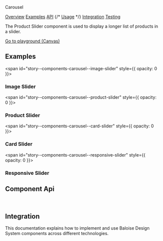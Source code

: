 
<bal-doc-banner id="story--components-carousel--basic" status="rebranded,sass">Carousel</bal-doc-banner>

<bal-doc-tabs>
  <a href="#story--components-carousel--basic">Overview</a>
  <a href="#examples">Examples</a>
  <a href="#component-api">API</a>
  {/* <a href="#usage">Usage</a> */}
  <a href="#integration">Integration</a>
  <a href="#testing">Testing</a>
</bal-doc-tabs>

<bal-doc-lead>The Product Slider component is used to display a longer list of products in a slider.</bal-doc-lead>

<Canvas withSource="open">
  <Story id="components-carousel--basic" />
</Canvas>

<bal-doc-app>
  <bal-button-group class="mb-6" position="center">
    <a class="button is-primary" href="?path=/story/components-carousel--basic">
      Go to playground (Canvas)
    </a>
  </bal-button-group>
</bal-doc-app>

## Examples

<span id="story--components-carousel--image-slider" style={{ opacity: 0 }}></span>

### Image Slider

<Canvas>
  <Story id="components-carousel--image-slider" />
</Canvas>

<span id="story--components-carousel--product-slider" style={{ opacity: 0 }}></span>

### Product Slider

<Canvas>
  <Story id="components-carousel--product-slider" />
</Canvas>

<span id="story--components-carousel--card-slider" style={{ opacity: 0 }}></span>

### Card Slider

<Canvas>
  <Story id="components-carousel--card-slider" />
</Canvas>

<span id="story--components-carousel--responsive-slider" style={{ opacity: 0 }}></span>

### Responsive Slider

<Canvas>
  <Story id="components-carousel--responsive-slider" />
</Canvas>

## Component Api

<Description markdown={readme} />
<Description markdown={readmeItem} />

<br />

## Integration

This documentation explains how to implement and use Baloise Design System components across different technologies.

<bal-doc-link-list>
  <a href="?path=/docs/getting-started-html5-overview--page">
    <bal-doc-link-list-item template="html5"></bal-doc-link-list-item>
  </a>
  <a href="?path=/docs/getting-started-vue-overview--page">
    <bal-doc-link-list-item template="vue"></bal-doc-link-list-item>
  </a>
  <a href="?path=/docs/getting-started-angular-overview--page">
    <bal-doc-link-list-item template="angular"></bal-doc-link-list-item>
  </a>
  <a href="?path=/docs/getting-started-react-overview--page">
    <bal-doc-link-list-item template="react"></bal-doc-link-list-item>
  </a>
</bal-doc-link-list>


<Description markdown={testing} />

<bal-doc-github link="/components/bal-carousel/stories/bal-carousel.docs.mdx"></bal-doc-github>
